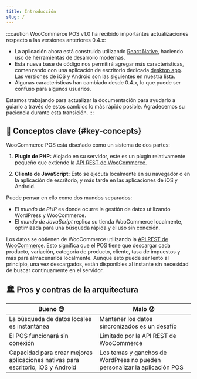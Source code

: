 ```yaml
---
title: Introducción
slug: /
---
```



:::caution
WooCommerce POS v1.0 ha recibido importantes actualizaciones respecto a las versiones anteriores 0.4.x:

- La aplicación ahora está construida utilizando [React Native](https://reactnative.dev/), haciendo uso de herramientas de desarrollo modernas.
- Esta nueva base de código nos permitirá agregar más características, comenzando con una aplicación de escritorio dedicada [desktop app](https://github.com/wcpos/electron/releases). Las versiones de iOS y Android son las siguientes en nuestra lista.
- Algunas características han cambiado desde 0.4.x, lo que puede ser confuso para algunos usuarios.

Estamos trabajando para actualizar la documentación para ayudarlo a guiarlo a través de estos cambios lo más rápido posible. Agradecemos su paciencia durante esta transición.
:::

## 🔑 Conceptos clave {#key-concepts}

WooCommerce POS está diseñado como un sistema de dos partes:

1. **Plugin de PHP:** Alojado en su servidor, este es un plugin relativamente pequeño que extiende la [API REST de WooCommerce](/reference/wc-rest-api).

2. **Cliente de JavaScript:** Esto se ejecuta localmente en su navegador o en la aplicación de escritorio, y más tarde en las aplicaciones de iOS y Android.

Puede pensar en ello como dos mundos separados:

- El _mundo de PHP_ es donde ocurre la gestión de datos utilizando WordPress y WooCommerce.
- El _mundo de JavaScript_ replica su tienda WooCommerce localmente, optimizada para una búsqueda rápida y el uso sin conexión.

<LocalizedSVG svgName="pos-client-woo-server" />

Los datos se obtienen de WooCommerce utilizando la [API REST de WooCommerce](https://woocommerce.github.io/woocommerce-rest-api-docs/). Esto significa que el POS tiene que descargar cada producto, variación, categoría de producto, cliente, tasa de impuestos y más para almacenarlos localmente. Aunque esto puede ser lento al principio, una vez descargados, están disponibles al instante sin necesidad de buscar continuamente en el servidor.

## 🏛️ Pros y contras de la arquitectura

| Bueno 😊                                                                         | Malo 😟                                                                   |
| -------------------------------------------------------------------------------- | ------------------------------------------------------------------------- |
| La búsqueda de datos locales es instantánea                                      | Mantener los datos sincronizados es un desafío                            |
| El POS funcionará sin conexión                                                   | Limitado por la API REST de WooCommerce                                   |
| Capacidad para crear mejores aplicaciones nativas para escritorio, iOS y Android | Los temas y ganchos de WordPress no pueden personalizar la aplicación POS |
